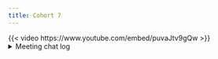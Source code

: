 ```yaml
---
title: Cohort 7
---
```

{{< video https://www.youtube.com/embed/puvaJtv9gQw >}}
<details>
<summary>Meeting chat log</summary>
```
01:09:37	Ron Legere:	https://en.wikipedia.org/wiki/Composition_over_inheritance
```
</details>
